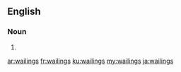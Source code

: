==English==

===Noun===
{{head|en|noun plural form}}

# {{plural of|wailing|lang=en}}

[[ar:wailings]]
[[fr:wailings]]
[[ku:wailings]]
[[my:wailings]]
[[ja:wailings]]